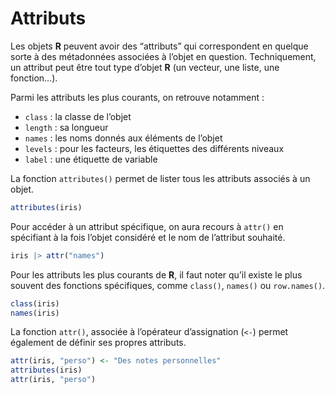 # Attributs {#sec-attributs}

Les objets **R** peuvent avoir des <q>attributs</q> qui correspondent en quelque sorte à des métadonnées associées à l'objet en question. Techniquement, un attribut peut être tout type d'objet **R** (un vecteur, une liste, une fonction...).

Parmi les attributs les plus courants, on retrouve notamment :

-   `class` : la classe de l'objet
-   `length` : sa longueur
-   `names` : les noms donnés aux éléments de l'objet
-   `levels` : pour les facteurs, les étiquettes des différents niveaux
-   `label` : une étiquette de variable

La fonction `attributes()` permet de lister tous les attributs associés à un objet.

```r
attributes(iris)
```

Pour accéder à un attribut spécifique, on aura recours à `attr()` en spécifiant à la fois l'objet considéré et le nom de l'attribut souhaité.

```r
iris |> attr("names")
```

Pour les attributs les plus courants de **R**, il faut noter qu'il existe le plus souvent des fonctions spécifiques, comme `class()`, `names()` ou `row.names()`.

```r
class(iris)
names(iris)
```

La fonction `attr()`, associée à l'opérateur d'assignation (`<-`) permet également de définir ses propres attributs.

```r
attr(iris, "perso") <- "Des notes personnelles"
attributes(iris)
attr(iris, "perso")
```
